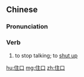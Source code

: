 ==Chinese==
{{zh-forms}}

===Pronunciation===
{{zh-pron
|m=zhùkǒu
|c=zyu6 hau2
|cat=v
}}

===Verb===
{{zh-verb}}

# to stop talking; to [[shut up]]

[[hu:住口]]
[[mg:住口]]
[[zh:住口]]